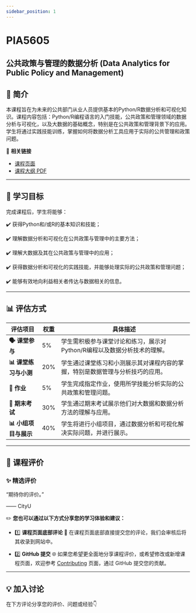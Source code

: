 ```yaml
---
sidebar_position: 1
---
```


# PIA5605
## 公共政策与管理的数据分析 (Data Analytics for Public Policy and Management)

## **📘 简介**
本课程旨在为未来的公共部门从业人员提供基本的Python/R数据分析和可视化知识。课程内容包括：Python/R编程语言的入门技能，公共政策和管理领域的数据分析与可视化，以及大数据的基础概念，特别是在公共政策和管理背景下的应用。学生将通过实践技能训练，掌握如何将数据分析工具应用于实际的公共管理和政策问题。

🔗 **相关链接**
- [课程页面](https://www.cityu.edu.hk/catalogue/pg/202425/course/PIA5605.htm)
- [课程大纲 PDF](https://www.cityu.edu.hk/catalogue/pg/202425/course/PIA5605.pdf)

---

## **🎯 学习目标**

完成课程后，学生将能够：

✔️ 获得Python和/或R的基本知识和技能；

✔️ 理解数据分析和可视化在公共政策与管理中的主要方法；

✔️ 理解大数据及其在公共政策与管理中的应用；

✔️ 获得数据分析和可视化的实践技能，并能够处理实际的公共政策和管理问题；

✔️ 能够有效地向利益相关者传达与数据相关的信息。

---

## **📊 评估方式**

| **评估项目**              | **权重** | **具体描述**                                                                                       |
|--------------------------|---------|---------------------------------------------------------------------------------------------------|
| **🗣️ 课堂参与**           | 5%      | 学生需积极参与课堂讨论和练习，展示对Python/R编程以及数据分析技术的理解。                          |
| **📊 课堂练习与小测**      | 20%     | 学生通过课堂练习和小测展示其对课程内容的掌握，特别是数据管理与分析技巧的应用。                      |
| **📄 作业**               | 5%      | 学生完成指定作业，使用所学技能分析实际的公共政策和管理问题。                                       |
| **📅 期末考试**           | 30%     | 学生通过期末考试展示他们对大数据和数据分析方法的理解与应用。                                       |
| **📊 小组项目与展示**      | 40%     | 学生将进行小组项目，通过数据分析和可视化解决实际问题，并进行展示。                                  |

---

## **💬 课程评价**

### ✨ **精选评价**
<div className={commentStyles.commentBox}>
    <p className={commentStyles.commentText}>
        “期待你的评价。”
    </p>
    <p className={commentStyles.commentAuthor}>—— CityU</p>
</div>

✏️ **您也可以通过以下方式分享您的学习体验和建议：**

- 1️⃣ **课程页面底部评论**
💬 在课程页面底部直接提交您的评论，我们会审核后将其收录到网站中。

- 2️⃣ **GitHub 提交**
🌐 如果您希望更全面地分享课程评价，或希望修改或新增课程页面，欢迎参考 [Contributing](https://penjc.github.io/CityU/contributing) 页面，通过 GitHub 提交您的贡献。

---

## **💡 加入讨论**

在下方评论分享您的评价、问题或经验👇
<Utterances />